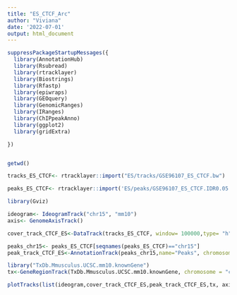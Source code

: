 ```yaml
---
title: "ES_CTCF_Arc"
author: "Viviana"
date: '2022-07-01'
output: html_document
---
```


```r

suppressPackageStartupMessages({
  library(AnnotationHub)
  library(Rsubread)
  library(rtracklayer)
  library(Biostrings)
  library(Rfastp)
  library(epiwraps)
  library(GEOquery)
  library(GenomicRanges)
  library(IRanges)
  library(ChIPpeakAnno)
  library(ggplot2)
  library(gridExtra)

})



```



```r
getwd()

tracks_ES_CTCF<- rtracklayer::import("ES/tracks/GSE96107_ES_CTCF.bw")
```


```r
peaks_ES_CTCF<- rtracklayer::import('ES/peaks/GSE96107_ES_CTCF.IDR0.05.filt.narrowPeak')


```


```r


library(Gviz)

ideogram<- IdeogramTrack("chr15", "mm10")
axis<- GenomeAxisTrack()

cover_track_CTCF_ES<-DataTrack(tracks_ES_CTCF, window= 100000,type= "h", name="Coverage")

peaks_chr15<- peaks_ES_CTCF[seqnames(peaks_ES_CTCF)=="chr15"]
peak_track_CTCF_ES<-AnnotationTrack(peaks_chr15,name="Peaks", chromosome = "chr15")

library("TxDb.Mmusculus.UCSC.mm10.knownGene")
tx<-GeneRegionTrack(TxDb.Mmusculus.UCSC.mm10.knownGene, chromosome = "chr15",start  = 74600000, end= 74690000, name="Genes")

plotTracks(list(ideogram,cover_track_CTCF_ES,peak_track_CTCF_ES,tx, axis),from = 74600000, to= 74690000, chromosome = "chr15",main= "CTCF binding around Arc in ES",cex.main=1.5)
```